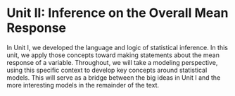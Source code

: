 # Unit II: Inference on the Overall Mean Response {-}

In Unit I, we developed the language and logic of statistical inference.  In this unit, we apply those concepts toward making statements about the mean response of a variable.  Throughout, we will take a modeling perspective, using this specific context to develop key concepts around statistical models.  This will serve as a bridge between the big ideas in Unit I and the more interesting models in the remainder of the text.
